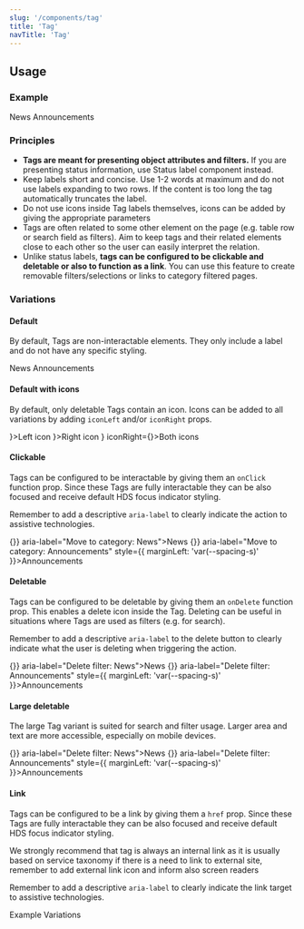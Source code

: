 ```yaml
---
slug: '/components/tag'
title: 'Tag'
navTitle: 'Tag'
---
```




## Usage

### Example
<PlaygroundPreview>
  <Tag>News</Tag>
  <Tag style={{ marginLeft: 'var(--spacing-s)' }}>Announcements</Tag>
</PlaygroundPreview>

### Principles
- **Tags are meant for presenting object attributes and filters.** If you are presenting status information, use <InternalLink href="/components/status-label">Status label component</InternalLink> instead.
- Keep labels short and concise. Use 1-2 words at maximum and do not use labels expanding to two rows. If the content is too long the tag automatically truncates the label. 
- Do not use icons inside Tag labels themselves, icons can be added by giving the appropriate parameters
- Tags are often related to some other element on the page (e.g. table row or search field as filters). Aim to keep tags and their related elements close to each other so the user can easily interpret the relation.
- Unlike status labels, **tags can be configured to be clickable and deletable or also to function as a link**. You can use this feature to create removable filters/selections or links to category filtered pages.

### Variations
#### Default
By default, Tags are non-interactable elements. They only include a label and do not have any specific styling.

<PlaygroundPreview>
<Tag>News</Tag>
<Tag style={{ marginLeft: 'var(--spacing-s)' }}>Announcements</Tag>
</PlaygroundPreview>

#### Default with icons
By default, only deletable Tags contain an icon. Icons can be added to all variations by adding `iconLeft` and/or `iconRight` props.

<PlaygroundPreview>
  <div style={{display: 'flex', flexWrap: 'wrap', gap: 'var(--spacing-s)'}}>
    <Tag iconLeft={<IconShare />}>Left icon</Tag>
    <Tag iconRight={<IconShare />}>Right icon</Tag>
    <Tag iconLeft={<IconShare />} iconRight={<IconTrash />}>Both icons</Tag>
  </div>
</PlaygroundPreview>

#### Clickable
Tags can be configured to be interactable by giving them an `onClick` function prop. Since these Tags are fully interactable they can be also focused and receive default HDS focus indicator styling.

Remember to add a descriptive `aria-label` to clearly indicate the action to assistive technologies.

<PlaygroundPreview>
<Tag onClick={() => {}} aria-label="Move to category: News">News</Tag>
<Tag onClick={() => {}} aria-label="Move to category: Announcements" style={{ marginLeft: 'var(--spacing-s)' }}>Announcements</Tag>
</PlaygroundPreview>

#### Deletable
Tags can be configured to be deletable by giving them an `onDelete` function prop. This enables a delete icon inside the Tag. Deleting can be useful in situations where Tags are used as filters (e.g. for search).

Remember to add a descriptive `aria-label` to the delete button to clearly indicate what the user is deleting when triggering the action.

<PlaygroundPreview>
<Tag onDelete={() => {}} aria-label="Delete filter: News">News</Tag>
<Tag onDelete={() => {}} aria-label="Delete filter: Announcements" style={{ marginLeft: 'var(--spacing-s)' }}>Announcements</Tag>
</PlaygroundPreview>

#### Large deletable
The large Tag variant is suited for search and filter usage. Larger area and text are more accessible, especially on mobile devices.

<PlaygroundPreview>
<Tag size="l" onDelete={() => {}} aria-label="Delete filter: News">News</Tag>
<Tag size="l" onDelete={() => {}} aria-label="Delete filter: Announcements" style={{ marginLeft: 'var(--spacing-s)' }}>Announcements</Tag>
</PlaygroundPreview>

#### Link
Tags can be configured to be a link by giving them a `href` prop. Since these Tags are fully interactable they can be also focused and receive default HDS focus indicator styling.

We strongly recommend that tag is always an internal link as it is usually based on service taxonomy
if there is a need to link to external site, remember to add external link icon and inform also screen readers

Remember to add a descriptive `aria-label` to clearly indicate the link target to assistive technologies.

<PlaygroundPreview>
<Tag href="#example" aria-label="Move to section: Example">Example</Tag>
<Tag href="#variations" aria-label="Move to section: Variations" style={{ marginLeft: 'var(--spacing-s)' }}>Variations</Tag>
</PlaygroundPreview>